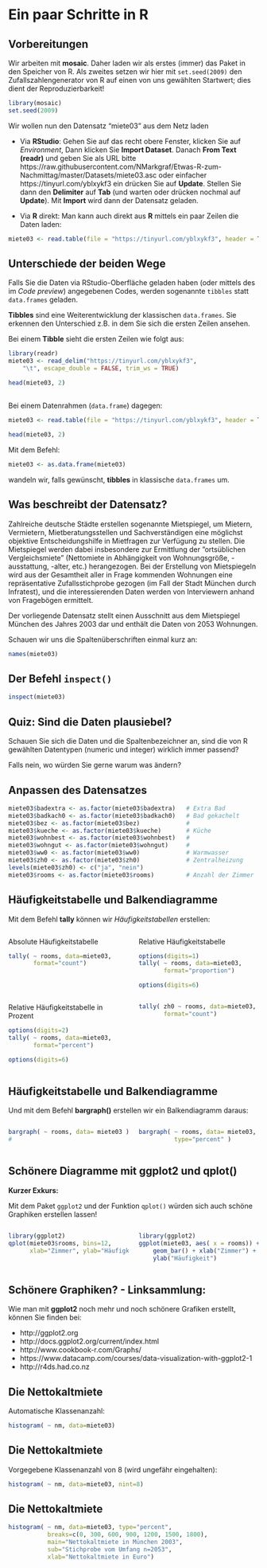# Ein paar Schritte in R

## Vorbereitungen

Wir arbeiten mit **mosaic**. Daher laden wir als erstes (immer) das Paket in den Speicher von R.
Als zweites setzen wir hier mit `set.seed(2009)` den Zufallszahlengenerator von R auf einen von uns gewählten Startwert; dies dient der Reproduzierbarkeit!

```r
library(mosaic)
set.seed(2009)
```

Wir wollen nun den Datensatz "miete03" aus dem Netz laden

- Via **RStudio**:
    Gehen Sie auf das recht obere Fenster, klicken Sie auf *Environment*, Dann klicken Sie **Import Dataset**. Danach **From Text (readr)** und geben Sie als URL bitte https://raw.githubusercontent.com/NMarkgraf/Etwas-R-zum-Nachmittag/master/Datasets/miete03.asc oder einfacher 
    https://tinyurl.com/yblxykf3 ein drücken Sie auf **Update**. Stellen Sie dann den **Delimiter** auf **Tab** (und warten oder drücken nochmal auf **Update**). Mit **Import** wird dann der Datensatz geladen.
    
    
- Via **R** direkt:
  Man kann auch direkt aus **R** mittels ein paar Zeilen die Daten laden:

```r
miete03 <- read.table(file = "https://tinyurl.com/yblxykf3", header = TRUE)
```

## Unterschiede der beiden Wege

Falls Sie die Daten via RStudio-Oberfläche geladen haben (oder mittels des im *Code preview*) angegebenen Codes, werden sogenannte `tibbles` statt `data.frames` geladen. 

**Tibbles** sind eine Weiterentwicklung der klassischen `data.frames`. Sie erkennen den Unterschied z.B. in dem Sie sich die ersten Zeilen ansehen.

Bei einem **Tibble** sieht die ersten Zeilen wie folgt aus:
```r
library(readr)
miete03 <- read_delim("https://tinyurl.com/yblxykf3", 
    "\t", escape_double = FALSE, trim_ws = TRUE)
```
```r
head(miete03, 2)
```

##

Bei einem Datenrahmen (`data.frame`) dagegen:
```r
miete03 <- read.table(file = "https://tinyurl.com/yblxykf3", header = TRUE)
```
```r
head(miete03, 2)
```

Mit dem Befehl:
```r
miete03 <- as.data.frame(miete03)
```

wandeln wir, falls gewünscht, **tibbles** in klassische `data.frames` um.

## Was beschreibt der Datensatz?

Zahlreiche deutsche Städte erstellen sogenannte Mietspiegel, um Mietern, Vermietern, Mietberatungsstellen und Sachverständigen eine
möglichst objektive Entscheidungshilfe in Mietfragen zur Verfügung zu stellen. 
Die Mietspiegel werden dabei insbesondere zur Ermittlung der ”ortsüblichen Vergleichsmiete” (Nettomiete in Abhängigkeit von Wohnungsgröße, -ausstattung, -alter, etc.) herangezogen. 
Bei der Erstellung von Mietspiegeln wird aus der Gesamtheit aller in Frage kommenden Wohnungen eine repräsentative Zufallsstichprobe gezogen (im Fall der Stadt München durch Infratest), und die interessierenden Daten werden von Interviewern anhand von Fragebögen ermittelt. 

Der vorliegende Datensatz stellt einen Ausschnitt aus dem Mietspiegel München des Jahres 2003 dar und enthält die Daten von 2053
Wohnungen.

Schauen wir uns die Spaltenüberschriften einmal kurz an:

```r
names(miete03)
```


## Der Befehl `inspect()`


```r
inspect(miete03)
```


## Quiz: Sind die Daten plausiebel?

Schauen Sie sich die Daten und die Spaltenbezeichner an, sind die von R gewählten Datentypen (numeric und integer) wirklich immer passend?

Falls nein, wo würden Sie gerne warum was ändern?


## Anpassen des Datensatzes

```r
miete03$badextra <- as.factor(miete03$badextra)   # Extra Bad
miete03$badkach0 <- as.factor(miete03$badkach0)   # Bad gekachelt
miete03$bez <- as.factor(miete03$bez)             #
miete03$kueche <- as.factor(miete03$kueche)       # Küche
miete03$wohnbest <- as.factor(miete03$wohnbest)   # 
miete03$wohngut <- as.factor(miete03$wohngut)     #
miete03$ww0 <- as.factor(miete03$ww0)             # Warmwasser
miete03$zh0 <- as.factor(miete03$zh0)             # Zentralheizung
levels(miete03$zh0) <- c("ja", "nein")
miete03$rooms <- as.factor(miete03$rooms)         # Anzahl der Zimmer
```

## Häufigkeitstabelle und Balkendiagramme

Mit dem Befehl **tally** können wir *Häufigkeitstabellen* erstellen:

:::::::::::::: {.columns} 
::: {.column width="49%"}

Absolute Häufigkeitstabelle
```r
tally( ~ rooms, data=miete03, 
       format="count")
```

:::
::: {.column width="49%"}

Relative Häufigkeitstabelle
```r
options(digits=1)
tally( ~ rooms, data=miete03, 
       format="proportion")
```
```r
options(digits=6)
```

:::
::::::::::::::

:::::::::::::: {.columns} 
::: {.column width="49%"}

Relative Häufigkeitstabelle in Prozent
```r
options(digits=2)
tally( ~ rooms, data=miete03, 
       format="percent")
```
```r
options(digits=6)
```

:::
::: {.column width="49%"}

```r
tally( zh0 ~ rooms, data=miete03, 
       format="count")
```

:::
::::::::::::::

## Häufigkeitstabelle und Balkendiagramme

Und mit dem Befehl **bargraph()** erstellen wir ein Balkendiagramm daraus:

:::::::::::::: {.columns} 
::: {.column width="49%"}

```r
bargraph( ~ rooms, data= miete03 )
#
```

:::
::: {.column width="49%"}

```r
bargraph( ~ rooms, data= miete03, 
          type="percent" )
```
:::
::::::::::::::

## Schönere Diagramme mit **ggplot2** und **qplot()**

**Kurzer Exkurs:** 

Mit dem Paket `ggplot2` und der Funktion `qplot()` würden sich auch schöne Graphiken erstellen lassen!

:::::::::::::: {.columns} 
::: {.column width="49%"}

```r
library(ggplot2)
qplot(miete03$rooms, bins=12,
      xlab="Zimmer", ylab="Häufigkeit")

```

:::
::: {.column width="49%"}

```r
library(ggplot2)
ggplot(miete03, aes( x = rooms)) + 
    geom_bar() + xlab("Zimmer") + 
    ylab("Häufigkeit")
```

:::
::::::::::::::

## Schönere Graphiken? - Linksammlung:

Wie man mit **ggplot2** noch mehr und noch schönere Grafiken erstellt, können Sie finden bei:

- http://ggplot2.org
- http://docs.ggplot2.org/current/index.html
- http://www.cookbook-r.com/Graphs/
- https://www.datacamp.com/courses/data-visualization-with-ggplot2-1
- http://r4ds.had.co.nz


## Die Nettokaltmiete

Automatische Klassenanzahl:
```r
histogram( ~ nm, data=miete03)
```

## Die Nettokaltmiete

Vorgegebene Klassenanzahl von 8 (wird ungefähr eingehalten):
```r
histogram( ~ nm, data=miete03, nint=8)
```

## Die Nettokaltmiete

```r
histogram( ~ nm, data=miete03, type="percent", 
           breaks=c(0, 300, 600, 900, 1200, 1500, 1800), 
           main="Nettokaltmiete in München 2003", 
           sub="Stichprobe vom Umfang n=2053",
           xlab="Nettokaltmiete in Euro")
```

